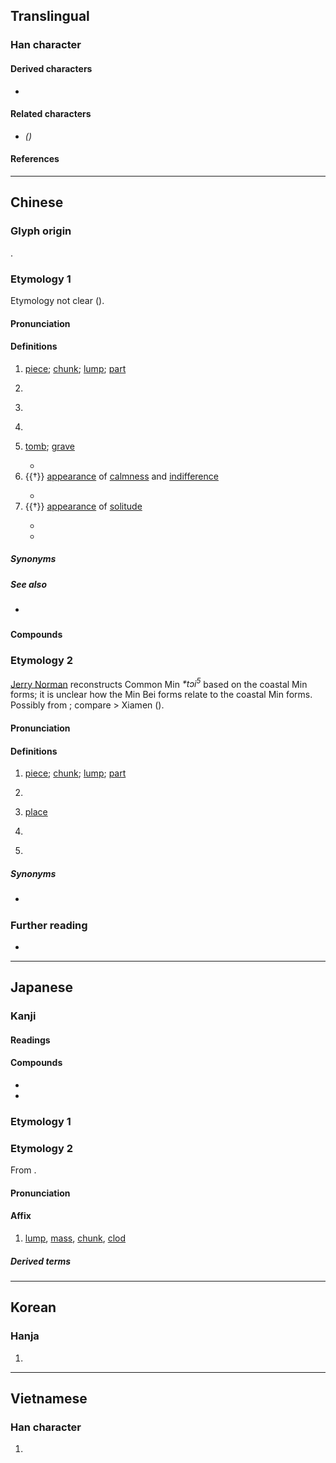{{also|凷|块}}
{{character info/new}}
==Translingual==

===Han character===
{{Han char|rn=32|rad=土|as=10|sn=13|four=46113|canj=GHUI|ids=⿰土鬼}}

====Derived characters====
* {{l|mul|[[𤐡]], [[𤮟]], [[𭻻]]}}

====Related characters====
* {{l|mul|[[块]]}} ''({{w|Simplified Chinese}})''

====References====
{{Han ref|kx=0235.010|dkj=05319|dj=0472.280|hdz=10464.170|uh=584A}}

----

==Chinese==
{{zh-forms|s=块|alt=凷}}

===Glyph origin===
{{Han etym}}
{{Han compound|土|鬼|ls=psc|c1=s|c2=p|t1=earth; dust}}.

===Etymology 1===
Etymology not clear ({{zh-ref|Schuessler, 2007}}).

====Pronunciation====
{{zh-pron
|m=kuài,er=y
|m-s=kuai3
|c=faai3
|c-t=
|g=
|h=pfs=khoai;gd=kuai4
|j=
|mb=ko̿
|md=kuái
|mn=khoài
|mn-t=go3
|w=2khue
|x=
|ma=y
|dial=1
|mc=y
|oc=y
|cat=n,cl,a
}}

====Definitions====
{{zh-hanzi}}

# [[piece]]; [[chunk]]; [[lump]]; [[part]]
#: {{zh-x|把 肉 切成 小 塊。|Cut the meat into bite-sized '''pieces'''.}}
#: {{zh-x|它 被 割 成 了 三 塊。|It was cut into three '''parts'''.}}
# {{lb|zh|colloquial}} {{zh-classifier|[[money]]|t=[[yuan]]; [[dollar]]; [[buck]]}}
#: {{zh-x|你 給 三 塊，就 可以 了。|If you give 3 '''yuan''', it'll be enough.}}
#: {{zh-x|一 塊 錢|a '''[[yuan]]'''; a '''[[dollar]]'''}}
#: {{zh-x|九 塊 一 毛|9.10 '''[[yuan]]'''}}
# {{zh-classifier|piece of something ([[food]], [[cloth]], [[stone]])|t=piece; chunk; [[slab]]}}
#: {{zh-x|一 塊 蛋糕|a '''slice''' of cake}}
#: {{zh-x|一 塊 木頭|a '''piece''' of wood}}
#: {{zh-x|呢{nei1} 塊 木|this '''piece''' of wood|C}}
#: {{zh-x|呢{nei1} 塊 肉|this '''slab''' of meat|C}}
# {{zh-classifier|[[area]]s of [[land]]|t=[[plot]]; [[tract]]; area}}
#: {{zh-x|呢{nei1} 塊 地|this '''plot''' of land|C}}
# {{lb|zh|Sichuan|obsolete}} [[tomb]]; [[grave]]
#* {{zh-x|蜀 人 呼 老弱 為 波，墳塚 為 塊，其 塊 即 ^趙 畚 相公 墳 也。||CL|ref={{lang|zh|何光遠}}, {{w2|zh|pref=《|s:鑑誡錄|鑑誡錄|suf=·}}{{w2|zh|s:鑑誡錄/卷二#鬼傳書|鬼傳|suf=》}}}}
# {{†}} [[appearance]] of [[calmness]] and [[indifference]]
#: {{zh-alt-inline|魁}}
#* {{zh-x|王 世子，子 也，塊 然 受 諸侯 之 尊 己，而 立 乎 其 位，是 不 子 也。|ref={{w2|zh|pref=《|穀梁傳|suf=·}}{{w2|zh|s:春秋穀梁傳/僖公#僖公五年|僖公五年|suf=》}} ([[w:Guliang Zhuan|''Guliang Zhuan'']])}}
# {{†}} [[appearance]] of [[solitude]]
#: {{zh-alt-inline|魁}}
#* {{zh-x|塊 獨 守 此 曲 隅 兮，然 欿 切 而 永 歎。|ref=Chuci}}
#* {{zh-x|彫 琢 復 朴，塊 然 獨 以 其 形 立。紛 而 封 哉，一 以 是 終。|ref=Zhuangzi}}

=====Synonyms=====
{{zh-dial|元}}

=====See also=====
* {{q|Cantonese}} {{zh-l|嚿}}

====Compounds====
{{zh-der|一塊|一塊兒|一塊肉|一窩一塊|三窩兩塊|冰塊|卵塊|叢塊根|四方塊兒|土塊|塊根|塊然|塊然獨處|塊磊|塊莖|塊頭|壘塊|大卸八塊|大塊|大塊兒|大塊文章|大塊頭|大煠八塊|大解八塊|大陸板塊|寢苫枕塊|成團打塊|方塊|方塊字|方塊舞|板塊|板塊構造|板塊運動|枕塊|株塊|模塊|消波塊|炒麵塊子|腫塊|瓦塊|痞塊|石塊|砌塊建築|磊塊|累塊積蘇|苫塊|葉塊繁殖|藉草枕塊|血塊|這塊兒|酒澆壘塊|韓盧逐塊|風疹塊|魔術方塊}}

===Etymology 2===
[[w:Jerry Norman (sinologist)|Jerry Norman]] reconstructs Common Min ''*tɔi<sup>5</sup>'' based on the coastal Min forms; it is unclear how the Min Bei forms relate to the coastal Min forms. Possibly from {{och-l|段|section; segment}}; compare {{och-l|短|short}} > Xiamen {{cog|nan-hok|-}} {{m|und|té}} ({{zh-ref|Coblin, n.d.}}).

====Pronunciation====
{{zh-pron
|mb=tī
|md=dó̤i
|mn=xm,zz,tp,kh,tn,yl,mg,hc,tc,jj,ph:tè/qz,lk,sx,km,hc:tèr
|dial=2
|cat=n,cls
}}

====Definitions====
{{zh-hanzi}}

# {{lb|zh|Min}} [[piece]]; [[chunk]]; [[lump]]; [[part]]
# {{lb|zh|Min}} {{zh-classifier|piece of something ([[food]], [[cloth]], [[stone]])|t=piece; chunk; [[slab]]}}
# {{lb|zh|Min Dong}} [[place]]
#: {{zh-x|底塊|where|MD|tr=diē-dó̤i}}
# {{lb|zh|Min Dong|colloquial}} {{zh-classifier|[[money]]|t=[[yuan]]; [[dollar]]; [[buck]]}}
# {{lb|zh|Min Dong}} {{zh-classifier|[[place]]s}}

=====Synonyms=====
* {{sense|yuan}} {{q|see dialectal synonyms table above}}

===Further reading===
* {{thcwd|9382}}

{{zh-cat|Beginning}}

----

==Japanese==

===Kanji===
{{ja-kanji|grade=c|rs=土10}}

====Readings====
{{ja-readings
|goon=け
|kanon=かい
|kun=かたまり-, つちくれ-
}}

====Compounds====
* {{ja-r|酸%塊|ス%グリ}}
* {{ja-r|松塊|マツホド}}

===Etymology 1===
{{ja-kanjitab|かたまり|yomi=kun}}

{{ja-see|固まり}}

===Etymology 2===
{{ja-kanjitab|かい|yomi=kanon}}

From {{der|ja|ltc|sort=かい|-}} {{ltc-l|塊}}.

====Pronunciation====
{{ja-pron|かい|yomi=kanon}}

====Affix====
{{ja-pos|affix|かい}}

# [[lump]], [[mass]], [[chunk]], [[clod]]

=====Derived terms=====
{{col3-u|ja
|{{ja-r|塊茎|かいけい}}
|{{ja-r|塊鉱|かいこう}}
|{{ja-r|塊根|かいこん}}
|{{ja-r|塊%状|かい%じょう}}
|{{ja-r|塊然|かいぜん}}
|{{ja-r|塊村|かいそん}}
|{{ja-r|塊炭|かいたん}}
|{{ja-r|塊%土|かい%ど}}
|{{ja-r|一塊|いっかい}}
|{{ja-r|岩塊|がんかい}}
|{{ja-r|凝%塊|ぎょう%かい}}
|{{ja-r|金塊|きんかい}}
|{{ja-r|血塊|けっかい}}
|{{ja-r|山塊|さんかい}}
|{{ja-r|集%塊|しゅう%かい}}
|{{ja-r|小%塊|しょう%かい}}
|{{ja-r|水塊|すいかい}}
|{{ja-r|石塊|せっかい}}
|{{ja-r|団塊|だんかい}}
|{{ja-r|地%塊|ち%かい}}
|{{ja-r|鋳%塊|ちゅう%かい}}
|{{ja-r|土%塊|ど%かい}}
|{{ja-r|肉塊|にくかい}}, {{ja-r|肉塊|にっかい}}
|{{ja-r|氷%塊|ひょう%かい}}
|{{ja-r|糞塊|ふんかい}}
|{{ja-r|磊塊|らいかい}}
|{{ja-r|卵塊|らんかい}}
|{{ja-r|陸塊|りくかい}}
}}

----

==Korean==

===Hanja===
{{ko-hanja|hangeul=괴|mr=koe}}

# {{rfdef|ko|sort=土10}}

----

==Vietnamese==

===Han character===
{{vi-hantu|[[khối]], [[cỏi]], [[khỏi]], [[hòn]], [[khói]]|rs=土10}}

# {{rfdef|vi}}